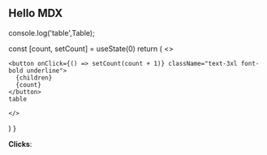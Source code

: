 
## Hello MDX
 

 
 
  console.log('table',Table);
  
  const [count, setCount] = useState(0)
  return (
    <>

    <button onClick={() => setCount(count + 1)} className="text-3xl font-bold underline">
      {children}
      {count}
    </button>
    table
   
    </>
  )
}
 
<Counter>**Clicks**: </Counter>